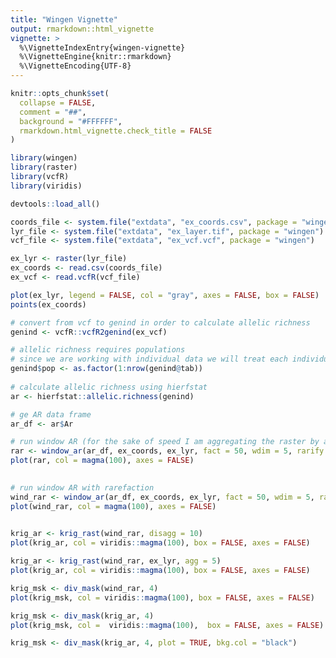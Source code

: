```yaml
---
title: "Wingen Vignette"
output: rmarkdown::html_vignette
vignette: >
  %\VignetteIndexEntry{wingen-vignette}
  %\VignetteEngine{knitr::rmarkdown}
  %\VignetteEncoding{UTF-8}
---
```


```r
knitr::opts_chunk$set(
  collapse = FALSE,
  comment = "##",
  background = "#FFFFFF",
  rmarkdown.html_vignette.check_title = FALSE
)
```

```r
library(wingen)
library(raster)
library(vcfR)
library(viridis)

devtools::load_all()
```

```r
coords_file <- system.file("extdata", "ex_coords.csv", package = "wingen")
lyr_file <- system.file("extdata", "ex_layer.tif", package = "wingen")
vcf_file <- system.file("extdata", "ex_vcf.vcf", package = "wingen")

ex_lyr <- raster(lyr_file)
ex_coords <- read.csv(coords_file)
ex_vcf <- read.vcfR(vcf_file)

plot(ex_lyr, legend = FALSE, col = "gray", axes = FALSE, box = FALSE)
points(ex_coords)
```

```r
# convert from vcf to genind in order to calculate allelic richness
genind <- vcfR::vcfR2genind(ex_vcf)

# allelic richness requires populations
# since we are working with individual data we will treat each individual as it's own population
genind$pop <- as.factor(1:nrow(genind@tab))
  
# calculate allelic richness using hierfstat
ar <- hierfstat::allelic.richness(genind)

# ge AR data frame
ar_df <- ar$Ar

```

```r
# run window AR (for the sake of speed I am aggregating the raster by a factor of 50)
rar <- window_ar(ar_df, ex_coords, ex_lyr, fact = 50, wdim = 5, rarify = FALSE, min_n = 4)
plot(rar, col = magma(100), axes = FALSE)
  
```
```r
# run window AR with rarefaction
wind_rar <- window_ar(ar_df, ex_coords, ex_lyr, fact = 50, wdim = 5, rarify = TRUE,  rarify_n = 4, rarify_nit = 10)
plot(wind_rar, col = magma(100), axes = FALSE)
  
```

```r
krig_ar <- krig_rast(wind_rar, disagg = 10)
plot(krig_ar, col = viridis::magma(100), box = FALSE, axes = FALSE)

krig_ar <- krig_rast(wind_rar, ex_lyr, agg = 5)
plot(krig_ar, col = viridis::magma(100), box = FALSE, axes = FALSE)
```
```r
krig_msk <- div_mask(wind_rar, 4)
plot(krig_msk, col = viridis::magma(100), box = FALSE, axes = FALSE)

krig_msk <- div_mask(krig_ar, 4)
plot(krig_msk, col =  viridis::magma(100),  box = FALSE, axes = FALSE)
```

```r
krig_msk <- div_mask(krig_ar, 4, plot = TRUE, bkg.col = "black")
```

